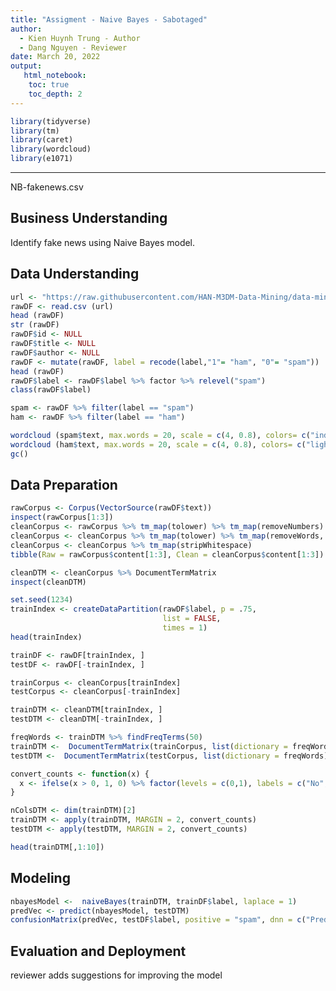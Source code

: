 ---
title: "Assigment - Naive Bayes - Sabotaged"
author:
  - Kien Huynh Trung - Author
  - Dang Nguyen - Reviewer
date: March 20, 2022
output:
   html_notebook:
    toc: true
    toc_depth: 2
---

```{r}
library(tidyverse)
library(tm)
library(caret)
library(wordcloud)
library(e1071)
```
---
NB-fakenews.csv

## Business Understanding
Identify fake news using Naive Bayes model. 

## Data Understanding
```{r}
url <- "https://raw.githubusercontent.com/HAN-M3DM-Data-Mining/data-mining-s2y2122-kienhuynh2903/master/datasets/NB-fakenews.csv"
rawDF <- read.csv (url)
head (rawDF)
str (rawDF)
rawDF$id <- NULL 
rawDF$title <- NULL
rawDF$author <- NULL
rawDF <- mutate(rawDF, label = recode(label,"1"= "ham", "0"= "spam"))
head (rawDF)
rawDF$label <- rawDF$label %>% factor %>% relevel("spam")
class(rawDF$label)

spam <- rawDF %>% filter(label == "spam")
ham <- rawDF %>% filter(label == "ham")

wordcloud (spam$text, max.words = 20, scale = c(4, 0.8), colors= c("indianred1","indianred2","indianred3","indianred"))
wordcloud (ham$text, max.words = 20, scale = c(4, 0.8), colors= c("lightsteelblue1","lightsteelblue2","lightsteelblue3","lightsteelblue"))
gc()
```

## Data Preparation
```{r}
rawCorpus <- Corpus(VectorSource(rawDF$text))
inspect(rawCorpus[1:3])
cleanCorpus <- rawCorpus %>% tm_map(tolower) %>% tm_map(removeNumbers)
cleanCorpus <- cleanCorpus %>% tm_map(tolower) %>% tm_map(removeWords, stopwords()) %>% tm_map(removePunctuation)
cleanCorpus <- cleanCorpus %>% tm_map(stripWhitespace)
tibble(Raw = rawCorpus$content[1:3], Clean = cleanCorpus$content[1:3])

cleanDTM <- cleanCorpus %>% DocumentTermMatrix
inspect(cleanDTM)

set.seed(1234)
trainIndex <- createDataPartition(rawDF$label, p = .75, 
                                  list = FALSE, 
                                  times = 1)
head(trainIndex)

trainDF <- rawDF[trainIndex, ]
testDF <- rawDF[-trainIndex, ]

trainCorpus <- cleanCorpus[trainIndex]
testCorpus <- cleanCorpus[-trainIndex]

trainDTM <- cleanDTM[trainIndex, ]
testDTM <- cleanDTM[-trainIndex, ]

freqWords <- trainDTM %>% findFreqTerms(50)
trainDTM <-  DocumentTermMatrix(trainCorpus, list(dictionary = freqWords))
testDTM <-  DocumentTermMatrix(testCorpus, list(dictionary = freqWords))

convert_counts <- function(x) {
  x <- ifelse(x > 0, 1, 0) %>% factor(levels = c(0,1), labels = c("No", "Yes"))
}

nColsDTM <- dim(trainDTM)[2]
trainDTM <- apply(trainDTM, MARGIN = 2, convert_counts)
testDTM <- apply(testDTM, MARGIN = 2, convert_counts)

head(trainDTM[,1:10])

```
## Modeling
```{r}
nbayesModel <-  naiveBayes(trainDTM, trainDF$label, laplace = 1)
predVec <- predict(nbayesModel, testDTM)
confusionMatrix(predVec, testDF$label, positive = "spam", dnn = c("Prediction", "True"))

```
## Evaluation and Deployment

reviewer adds suggestions for improving the model